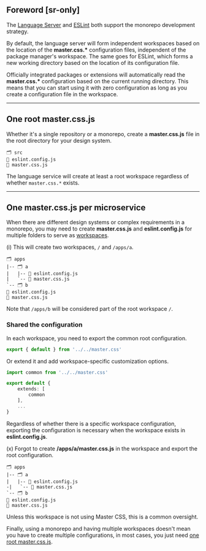 ## Foreword [sr-only]
The [Language Server](/reference/language-server) and [ESLint](/reference/eslint) both support the monorepo development strategy.

By default, the language server will form independent workspaces based on the location of the __master.css.*__ configuration files, independent of the package manager's workspace. The same goes for ESLint, which forms a new working directory based on the location of its configuration file.

Officially integrated packages or extensions will automatically read the __master.css.*__ configuration based on the current running directory. This means that you can start using it with zero configuration as long as you create a configuration file in the workspace.

---

## One root master.css.js
Whether it's a single repository or a monorepo, create a __master.css.js__ file in the root directory for your design system.
```treeview
🗂️ src
📄 eslint.config.js
📄 master.css.js
```
The language service will create at least a root workspace regardless of whether `master.css.*` exists.

---

## One master.css.js per microservice
When there are different design systems or complex requirements in a monorepo, you may need to create __master.css.js__ and __eslint.config.js__ for multiple folders to serve as [workspaces](/reference/language-server#workspaces).

(i) This will create two workspaces, `/` and `/apps/a`.
```treeview
🗂️ apps
|-- 🗂️ a
|   |-- 📄 eslint.config.js
|   `-- 📄 master.css.js
`-- 🗂️ b
📄 eslint.config.js
📄 master.css.js
```
Note that `/apps/b` will be considered part of the root workspace `/`.

### Shared the configuration
In each workspace, you need to export the common root configuration.
```ts name=apps/a/master.css.js
export { default } from '../../master.css'
```
Or extend it and add workspace-specific customization options.
```ts name=apps/a/master.css.js
import common from '../../master.css'

export default {
    extends: [
        common
    ],
    ...
}
```
Regardless of whether there is a specific workspace configuration, exporting the configuration is necessary when the workspace exists in __eslint.config.js__.

(x) Forgot to create __/apps/a/master.css.js__ in the workspace and export the root configuration.
```treeview
🗂️ apps
|-- 🗂️ a
|   |-- 📄 eslint.config.js
-|   `-- 📄 master.css.js
`-- 🗂️ b
📄 eslint.config.js
📄 master.css.js
```
Unless this workspace is not using Master CSS, this is a common oversight.

Finally, using a monorepo and having multiple workspaces doesn't mean you have to create multiple configurations, in most cases, you just need [one root master.css.js](#one-root-mastercssjs).